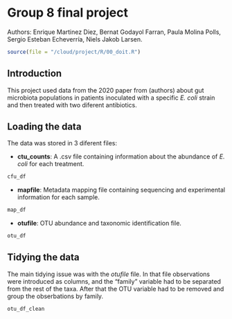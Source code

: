 # Group 8 final project
Authors: Enrique Martinez Diez, Bernat Godayol Farran, Paula Molina Polls, Sergio Esteban Echeverría, Niels Jakob Larsen.

```r
source(file = "/cloud/project/R/00_doit.R")
```

## Introduction

This project used data from the 2020 paper from (authors) about gut microbiota populations in patients inoculated with a specific *E. coli* strain and then treated with two diferent antibiotics.

## Loading the data

The data was stored in 3 diferent files:

*   **ctu_counts**: A .csv file containing information about the abundance of *E. coli* for each treatment.

```r
cfu_df
```
*   **mapfile**: Metadata mapping file containing sequencing and experimental information for each sample.
```r
map_df
```
*   **otufile**: OTU abundance and taxonomic identification file.
```r
otu_df
```

## Tidying the data

The main tidying issue was with the *otufile* file. In that file observations were introduced as columns, and the "family" variable had to be separated from the rest of the taxa. After that the OTU variable had to be removed and group the obserbations by family.
```r
otu_df_clean
```

